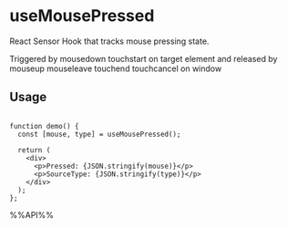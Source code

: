 # useMousePressed

React Sensor Hook that tracks mouse pressing state.

Triggered by mousedown touchstart on target element and released by mouseup mouseleave touchend touchcancel on window


## Usage

```tsx live

function demo() {
  const [mouse, type] = useMousePressed();

  return (
    <div>
      <p>Pressed: {JSON.stringify(mouse)}</p>
      <p>SourceType: {JSON.stringify(type)}</p>
    </div>
  );
};

```

%%API%%